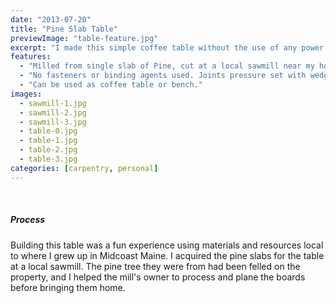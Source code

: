 ```yaml
---
date: "2013-07-20"
title: "Pine Slab Table"
previewImage: "table-feature.jpg"
excerpt: "I made this simple coffee table without the use of any power tools — aside from the initial milling of the boards."
features:
  - "Milled from single slab of Pine, cut at a local sawmill near my home in Maine."
  - "No fasteners or binding agents used. Joints pressure set with wedges."
  - "Can be used as coffee table or bench."
images:
  - sawmill-1.jpg
  - sawmill-2.jpg
  - sawmill-3.jpg
  - table-0.jpg
  - table-1.jpg
  - table-2.jpg
  - table-3.jpg
categories: [carpentry, personal]
---
```


<Gallery itemsPerRow={2}>
  <Image name="table-0" />
  <Image name="table-3" />
  <Image name="table-2" />
  <Image name="table-1" />
</Gallery>

##### Process
Building this table was a fun experience using materials and resources local to where I grew up in Midcoast Maine. I acquired the pine slabs for the table at a local sawmill. The pine tree they were from had been felled on the property, and I helped the mill's owner to process and plane the boards before bringing them home.

<Gallery>
  <Image name="sawmill-1" />
  <Image name="sawmill-2" />
  <Image name="sawmill-3" />
</Gallery>
